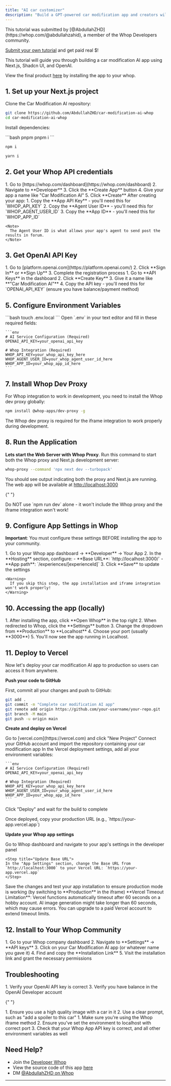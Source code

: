 ```yaml
---
title: "AI car customizer"
description: "Build a GPT-powered car modification app and creators will be able to install it to their whops"
---
```


<Tip>
 This tutorial was submitted by [@AbdullahZHD](https://whop.com/@abdullahzahid), a member of the Whop Developers community.

[Submit your own tutorial](https://whop.com/developers) and get paid real $!

</Tip>

This tutorial will guide you through building a car modification AI app using Next.js, Shadcn UI, and OpenAI.

View the final product [here](https://whop.com/apps/app_S42iB0COVVUVwO/install/) by installing the app to your whop.

## 1. Set up your Next.js project

Clone the Car Modification AI repository:

```bash
git clone https://github.com/AbdullahZHD/car-modification-ai-whop
cd car-modification-ai-whop
```

Install dependencies:

<CodeGroup>
```bash pnpm
pnpm i
```

```bash npm
npm i
```

```bash yarn
yarn i
```

</CodeGroup>

## 2. Get your Whop API credentials

<Steps>
  <Step title="Create a Whop App">
    1. Go to [https://whop.com/dashboard](https://whop.com/dashboard)
    2. Navigate to **Developer**
    3. Click the **Create App** button
    4. Give your app a name like "Car Modification AI"
    5. Click **Create**
  </Step>

  <Step title="Get your API Key, Agent User ID, and App ID">
    After creating your app:
    1. Copy the **App API Key** - you'll need this for `WHOP_API_KEY`
    2. Copy the **Agent User ID** - you'll need this for `WHOP_AGENT_USER_ID`
    3. Copy the **App ID** - you'll need this for `WHOP_APP_ID`

    <Note>
      The Agent User ID is what allows your app's agent to send post the results in forum.
    </Note>

  </Step>
</Steps>

## 3. Get OpenAI API Key

<Steps>
  <Step title="Create OpenAI Account">
    1. Go to [platform.openai.com](https://platform.openai.com/)
    2. Click **Sign In** or **Sign Up**
    3. Complete the registration process
  </Step>

  <Step title="Get API Key">
    1. Go to **API Keys** in the dashboard
    2. Click **Create Key**
    3. Give it a name like **"Car Modification AI"**
    4. Copy the API key - you'll need this for `OPENAI_API_KEY` (ensure you have balance/payment method)

  </Step>
</Steps>

## 5. Configure Environment Variables

<Steps>
  <Step title="Create local environment file">
    ```bash
    touch .env.local
    ```
  </Step>

  <Step title="Fill in Required Variables">
    Open `.env` in your text editor and fill in these required fields:

    ```env
    # AI Service Configuration (Required)
    OPENAI_API_KEY=your_openai_api_key

    # Whop Integration (Required)
    WHOP_API_KEY=your_whop_api_key_here
    WHOP_AGENT_USER_ID=your_whop_agent_user_id_here
    WHOP_APP_ID=your_whop_app_id_here
    ```

  </Step>
</Steps>

## 7. Install Whop Dev Proxy

For Whop integration to work in development, you need to install the Whop dev proxy globally:

```bash
npm install @whop-apps/dev-proxy -g
```

<Note>
  The Whop dev proxy is required for the iframe integration to work properly
  during development.
</Note>

## 8. Run the Application

**Lets start the Web Server with Whop Proxy**.
Run this command to start both the Whop proxy and Next.js development server:

```bash
whop-proxy --command 'npx next dev --turbopack'
```

You should see output indicating both the proxy and Next.js are running. The web app will be available at [http://localhost:3000](http://localhost:3000)

{" "}

<Warning>
  Do NOT use `npm run dev` alone - it won't include the Whop proxy and the
  iframe integration won't work!
</Warning>

## 9. Configure App Settings in Whop

**Important**: You must configure these settings BEFORE installing the app to your community.

<Steps>
  <Step title="Set Base URL and App Path">
    1. Go to your Whop app dashboard → **Developer** → Your App
    2. In the **Hosting** section, configure:
       - **Base URL**: `http://localhost:3000/`
       - **App path**: `/experiences/[experienceId]`
    3. Click **Save** to update the settings

    <Warning>
      If you skip this step, the app installation and iframe integration won't work properly!
    </Warning>

  </Step>
</Steps>

## 10. Accessing the app (locally)

<Steps>
  <Step title="Access the application via Whop iframe">
    1. After installing the app, click **Open Whop** in the top right 2. When
    redirected to Whop, click the **Settings** button 3. Change the dropdown
    from **Production** to **Localhost** 4. Choose your port (usually **3000**)
    5. You'll now see the app running in Localhost.
  </Step>
</Steps>

## 11. Deploy to Vercel

Now let's deploy your car modification AI app to production so users can access it from anywhere.

**Push your code to GitHub**

First, commit all your changes and push to GitHub:

```bash
git add .
git commit -m "Complete car modification AI app"
git remote add origin https://github.com/your-username/your-repo.git
git branch -M main
git push -u origin main
```

**Create and deploy on Vercel**

<Steps>
  <Step title="Create a new project on Vercel">
    Go to [vercel.com](https://vercel.com) and click "New Project"
  </Step>

<Step title="Import your GitHub repository">
  Connect your GitHub account and import the repository containing your car
  modification app
</Step>

  <Step title="Add environment variables">
    In the Vercel deployment settings, add all your environment variables:

    ```env
    # AI Service Configuration (Required)
    OPENAI_API_KEY=your_openai_api_key

    # Whop Integration (Required)
    WHOP_API_KEY=your_whop_api_key_here
    WHOP_AGENT_USER_ID=your_whop_agent_user_id_here
    WHOP_APP_ID=your_whop_app_id_here
    ```

  </Step>

<Step title="Deploy">Click "Deploy" and wait for the build to complete</Step>

  <Step title="Copy your Vercel URL">
    Once deployed, copy your production URL (e.g., `https://your-app.vercel.app`)
  </Step>
</Steps>

**Update your Whop app settings**

<Steps>
  <Step title="Open Whop Developer Settings">
    Go to Whop dashboard and navigate to your app's settings in the developer panel
  </Step>

    <Step title="Update Base URL">
    In the "App Settings" section, change the Base URL from
    `http://localhost:3000` to your Vercel URL: `https://your-app.vercel.app`
    </Step>

  <Step title="Save and test">
    Save the changes and test your app installation to ensure production mode is working (by switching to **Production** in the iframe)
  </Step>
</Steps>

<Warning>
  **Vercel Timeout Limitation**: Vercel functions automatically timeout after 60
  seconds on a hobby account. AI image generation might take longer than 60
  seconds, which may cause errors. You can upgrade to a paid Vercel account to
  extend timeout limits.
</Warning>

## 12. Install to Your Whop Community

<Steps>
  <Step title="Install the App">
    1. Go to your Whop company dashboard
	 2. Navigate to **Settings** → **API
    keys**
	 3. Click on your Car Modification AI app (or whatever name you gave
    it)
	 4. Find and copy the **Installation Link**
	 5. Visit the installation link and grant the necessary permissions
  </Step>
</Steps>

## Troubleshooting

<AccordionGroup>
  <Accordion title="AI responses not working">
    1. Verify your OpenAI API key is correct
    3. Verify you have balance in the OpenAI Developer account
  </Accordion>

{" "}

<Accordion title="Expected car modification not happening">
  1. Ensure you use a high quality image with a car in it 2. Use a clear prompt,
  such as "add a spoiler to this car"
</Accordion>

  <Accordion title="Can't access in Localhost">
    1. Make sure you're using the Whop iframe method
    2. Ensure you've set the environment to localhost with correct port
    3. Check that your Whop App API key is correct, and all other environment variables as well
  </Accordion>
</AccordionGroup>

## Need Help?

- Join the [Developer Whop](https://whop.com/developers)
- View the source code of this app [here](https://github.com/AbdullahZHD/car-modification-ai-whop)
- DM [@AbdullahZHD on Whop](https://whop.com/@abdullahzahid)

---
